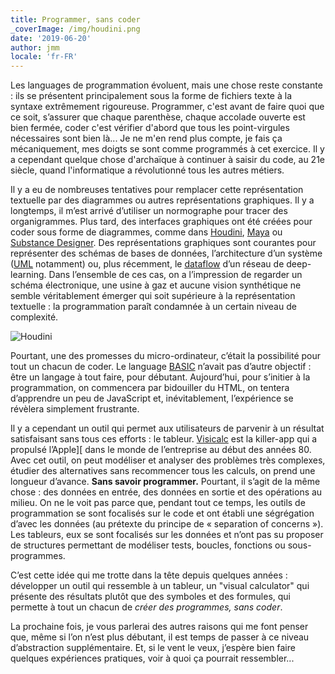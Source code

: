 ```yaml
---
title: Programmer, sans coder
_coverImage: /img/houdini.png
date: '2019-06-20'
author: jmm
locale: 'fr-FR'
---
```



Les languages de programmation évoluent, mais une chose reste constante : ils se présentent principalement sous la forme de fichiers texte à la syntaxe extrêmement rigoureuse. Programmer, c'est avant de faire quoi que ce soit, s’assurer que chaque parenthèse, chaque accolade ouverte est bien fermée, coder c'est vérifier d'abord que tous les point-virgules nécessaires sont bien là... Je ne m'en rend plus compte, je fais ça mécaniquement, mes doigts se sont comme programmés à cet exercice. Il y a cependant quelque chose d'archaïque à continuer à saisir du code, au 21e siècle, quand l'informatique a révolutionné tous les autres métiers.

Il y a eu de nombreuses tentatives pour remplacer cette représentation textuelle par des diagrammes ou autres représentations graphiques. Il y a longtemps, il m’est arrivé d’utiliser un normographe pour tracer des organigrammes. Plus tard, des interfaces graphiques ont été créées pour coder sous forme de diagrammes, comme dans [Houdini](http://www.sidefx.com/docs/houdini/basics/intro.html), [Maya](http://help.autodesk.com/view/MAYALT/2019/ENU/?guid=GUID-EBC629FE-0075-42BF-816F-9DEFFD17D6FC) ou [Substance Designer](https://docs.substance3d.com/sddoc/the-graph-view-129368149.html). Des représentations graphiques sont courantes pour représenter des schémas de bases de données, l’architecture d’un système ([UML](https://www.nomagic.com/products/magicdraw#screenshots) notamment) ou, plus récemment, le [dataflow](https://www.tensorflow.org/guide/graphs) d’un réseau de deep-learning. Dans l’ensemble de ces cas, on a l’impression de regarder un schéma électronique, une usine à gaz et aucune vision synthétique ne semble véritablement émerger qui soit supérieure à la représentation textuelle : la programmation paraît condamnée à un certain niveau de complexité.

![Houdini](/img/houdini.png)

Pourtant, une des promesses du micro-ordinateur, c’était la possibilité pour tout un chacun de coder. Le language [BASIC](https://www.youtube.com/watch?v=pqAg0GJLPGk) n’avait pas d’autre objectif : être un langage à tout faire, pour débutant. Aujourd’hui, pour s’initier à la programmation, on commencera par bidouiller du HTML, on tentera d’apprendre un peu de JavaScript et, inévitablement, l’expérience se révèlera simplement frustrante.

Il y a cependant un outil qui permet aux utilisateurs de parvenir à un résultat satisfaisant sans tous ces efforts : le tableur. [Visicalc](http://www.bricklin.com/history/saiidea.htm) est la killer-app qui a propulsé l’Apple][ dans le monde de l’entreprise au début des années 80. Avec cet outil, on peut modéliser et analyser des problèmes très complexes, étudier des alternatives sans recommencer tous les calculs, on prend une longueur d’avance. **Sans savoir programmer.** Pourtant, il s’agit de la même chose : des données en entrée, des données en sortie et des opérations au milieu. On ne le voit pas parce que, pendant tout ce temps, les outils de programmation se sont focalisés sur le code et ont établi une ségrégation d’avec les données (au prétexte du principe de « separation of concerns »). Les tableurs, eux se sont focalisés sur les données et n’ont pas su proposer de structures permettant de modéliser tests, boucles, fonctions ou sous-programmes.

<Youtube id="IU96Pd_npn4"/>

C’est cette idée qui me trotte dans la tête depuis quelques années : développer un outil qui ressemble à un tableur, un "visual calculator" qui présente des résultats plutôt que des symboles et des formules, qui permette à tout un chacun de _créer des programmes, sans coder_.

La prochaine fois, je vous parlerai des autres raisons qui me font penser que, même si l’on n’est plus débutant, il est temps de passer à ce niveau d’abstraction supplémentaire. Et, si le vent le veux, j’espère bien faire quelques expériences pratiques, voir à quoi ça pourrait ressembler...
